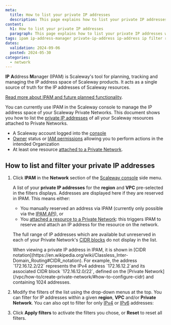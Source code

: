 ```yaml
---
meta:
  title: How to list your private IP addresses
  description: This page explains how to list your private IP addresses with Scaleway's IPAM
content:
  h1: How to list your private IP addresses
  paragraph: This page explains how to list your private IP addresses with Scaleway's IPAM
tags: ipam ip-address-manager private-ip-address ip-address ip filter reserve-ip-address
dates:
  validation: 2024-09-06
  posted: 2024-05-30
categories:
  - network
---
```


**IP** **A**ddress **M**anager (IPAM) is Scaleway's tool for planning, tracking and managing the IP address space of Scaleway products. It acts as a single source of truth for the IP addresses of Scaleway resources.

[Read more about IPAM and future planned functionality](/ipam/concepts/#ipam).

You can currently use IPAM in the Scaleway console to manage the IP address space of your Scaleway Private Networks. This document shows you how to list the [private IP addresses](/ipam/concepts/#private-ip-address) of all your Scaleway resources attached to Private Networks.

<Macro id="requirements" />

- A Scaleway account logged into the [console](https://console.scaleway.com)
- [Owner](/iam/concepts/#owner) status or [IAM permissions](/iam/concepts/#permission) allowing you to perform actions in the intended Organization
- At least one resource [attached to a Private Network](/vpc/how-to/attach-resources-to-pn/).

## How to list and filter your private IP addresses

1. Click **IPAM** in the **Network** section of the [Scaleway console](https://console.scaleway.com) side menu.

    A list of your **private IP addresses** for the **region** and **VPC** pre-selected in the filters displays. Addresses are displayed here if they are reserved in IPAM. This means either:

    - You manually reserved an address via IPAM (currently only possible via the [IPAM API](https://www.scaleway.com/en/developers/api/ipam/#path-ips-book-a-new-ip)), or
    - You [attached a resource to a Private Network](/vpc/how-to/attach-resources-to-pn/): this triggers IPAM to reserve and attach an IP address for the resource on the network.

    The full range of IP addresses which are available but unreserved in each of your Private Network's [CIDR blocks](/vpc/concepts/#cidr-block) do not display in the list.

    <Message type="tip">
    When viewing a private IP address in IPAM, it is shown in [CIDR notation](https://en.wikipedia.org/wiki/Classless_Inter-Domain_Routing#CIDR_notation). For example, the address `172.16.12.2/22` represents the IPv4 address `172.16.12.2`and its associated CIDR block `172.16.12.0/22`, defined on the [Private Network](/vpc/how-to/create-private-network/#how-to-configure-cidr) and containing 1024 addresses.
    </Message>

2. Modify the filters of the list using the drop-down menus at the top. You can filter for IP addresses within a given **region**, **VPC** and/or **Private Network**. You can also opt to filter for only [IPv4](/ipam/concepts/#ipv4) or [IPv6](/ipam/concepts/#ipv6) addresses:

3. Click **Apply filters** to activate the filters you chose, or **Reset** to reset all filters. 
